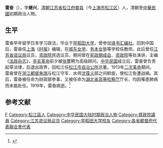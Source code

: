 {{Infobox Officeholder
|姓名=雷奮
|圖像=File:Lei Fen.jpg
|圖像大小=200px
|圖像說明=  
|字    = 
|號    = 
|別名    = 
|出生日期 = 
|出生地點 = 
|逝世日期 = 
|逝世地點 = 
|死因    = 
|墓地    = 
|籍貫    = 
|政黨    = 
|parents  = 
|配偶   =
|伴侶    = 
|relatives  =  
|children  =  
|著作    = 
|past    = 
}}
'''雷奋'''（{{bd|1871年||1919年|}}），字'''继兴'''，[[清朝|清朝]][[江苏省|江苏省]][[松江府|松江府]][[娄县|娄县]]（今[[上海市|上海市]][[松江区|松江区]]）人，清朝至[[中華民國|中華民國]]初期政治人物。

==生平==
雷奋早年留学日本学习政法，毕业于[[早稻田大学|早稻田大学]]，曾参加[[译书汇编社|译书汇编社]]。回到中国后，雷奋任[[上海|上海]]《[[时报|时报]]》编辑，在[[城东女学|城东女学]]、[[务本女塾|务本女塾]]等学校任教师。此后曾任[[江苏省谘议局|江苏省谘议局]]议员，[[资政院|资政院]]民选议员，期间曾在[[宪政期成会_(民国初年)|宪政期成会]]、[[资政院|资政院]]等处演讲，主编《[[法政杂志|法政杂志]]》，[[辛亥革命|辛亥革命]]前夕被[[张謇|张謇]]聘为高级顾问。[[中华民国|中华民国]]成立后，雷奋曾负责起草法律，后退出政界，回松江任[[松江市|松江市自治公所]]总董。1913年[[二次革命|二次革命]]期间，雷奋曾在[[浙江都督|浙江都督]][[朱瑞_(1883年)|朱瑞]]与松江守军、水师[[沈葆义|沈葆义]]部之间斡旋，使松江免遭战祸。其后，雷奋被任命为财政部参事，又被任命为[[湖北省高等检察厅|湖北省高等检察厅]]厅长，均因罹患肺病而未能赴任。1919年，雷奋病逝。<ref>{{Cite web |url=http://www.shtong.gov.cn/newsite/node2/node4/node2250/songjiang/node47454/node47456/node63581/userobject1ai51709.html |title=雷奋（1871～1919年），松江县志·第三十一卷人物·第一章人物传记，上海通，于2011-10-20查阅 |accessdate=2019-04-20 |archive-date=2019-04-20 |archive-url=https://web.archive.org/web/20190420080222/http://www.shtong.gov.cn/newsite/node2/node4/node2250/songjiang/node47454/node47456/node63581/userobject1ai51709.html |dead-url=no }}</ref>

==参考文献==
{{reflist}}

{{資政院議員}}
{{中华民国各省都督府代表联合会上海会议代表}}
{{中華民國第二屆國會參議院議員}}

{{Authority control}}

{{DEFAULTSORT:}}
[[Category:雷姓|F]]
[[Category:松江區人|Category:松江區人]]
[[Category:中华民国大陆时期政治人物|Category:中华民国大陆时期政治人物]]
[[Category:資政院議員|Category:資政院議員]]
[[Category:江苏咨议局议员|Category:江苏咨议局议员]]
[[Category:早稻田大学校友|Category:早稻田大学校友]]
[[Category:各省都督府代表聯合會代表|Category:各省都督府代表聯合會代表]]
